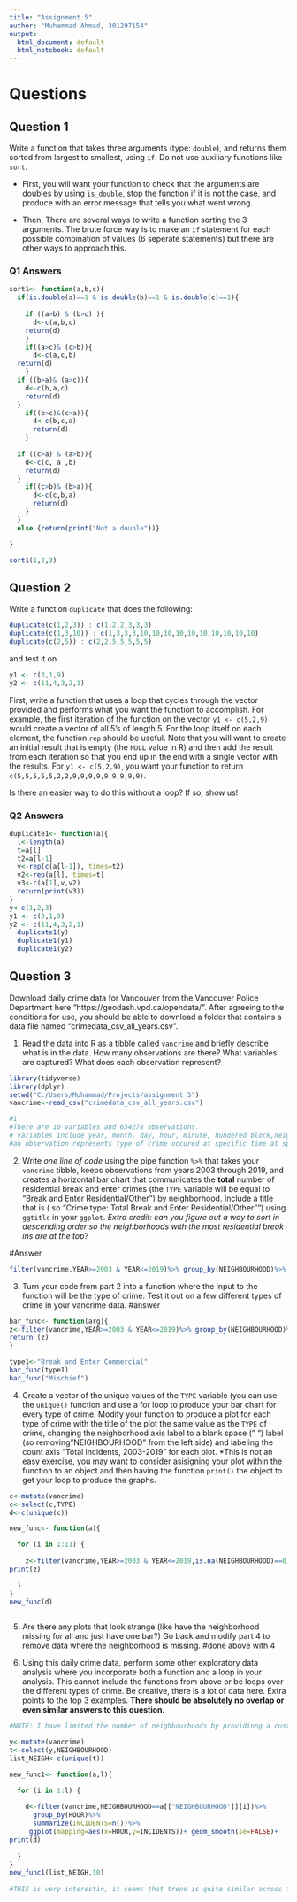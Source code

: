 ---
title: "Assignment 5"
author: "Muhammad Ahmad, 301297154"
output:
  html_document: default
  html_notebook: default
---

# Questions

## Question 1

Write a function that takes three arguments (type: `double`), and returns them sorted from largest to smallest, using `if`. Do not use auxiliary functions like `sort`. 

* First, you will want your function to check that the arguments are doubles by using `is_double`, stop the function if it is not the case, and produce with an error message that tells you what went wrong. 

* Then, There are several ways to write a function sorting the 3 arguments. The brute force way is to make an `if` statement for each possible combination of values (6 seperate statements) but there are other ways to approach this. 

### Q1 Answers
```{r}
sort1<- function(a,b,c){
  if(is.double(a)==1 & is.double(b)==1 & is.double(c)==1){
  
    if ((a>b) & (b>c) ){
      d<-c(a,b,c)
    return(d)
    }
    if((a>c)& (c>b)){
      d<-c(a,c,b)
  return(d)    
    }
  if ((b>a)& (a>c)){
    d<-c(b,a,c)
    return(d)
  }
    if((b>c)&(c>a)){
      d<-c(b,c,a)
      return(d)
    }
      
  if ((c>a) & (a>b)){
    d<-c(c, a ,b)
    return(d)
  }
    if((c>b)& (b>a)){
      d<-c(c,b,a)
      return(d)
    }
  }
  else {return(print("Not a double"))}

}

sort1(1,2,3)
```

## Question 2

Write a function `duplicate` that does the following:

```{r, eval=FALSE}
duplicate(c(1,2,3)) : c(1,2,2,3,3,3)
duplicate(c(1,3,10)) : c(1,3,3,3,10,10,10,10,10,10,10,10,10,10)
duplicate(c(2,5)) : c(2,2,5,5,5,5,5)
```

and test it on 

```{r}
y1 <- c(3,1,9)
y2 <- c(11,4,3,2,1)

```


First, write a function that uses a loop that cycles through the vector provided and performs what you want the function to accomplish. For example, the first iteration of the function on the vector `y1 <- c(5,2,9)` would create a vector of all 5's of length 5. For the loop itself on each element, the function `rep` should be useful. Note that you will want to create an initial result that is empty (the `NULL` value in R) and then add the result from each iteration so that you end up in the end with a single vector with the results. For `y1 <- c(5,2,9)`, you want your function to return `c(5,5,5,5,5,2,2,9,9,9,9,9,9,9,9,9)`.

Is there an easier way to do this without a loop? If so, show us! 

### Q2 Answers
```{r}
duplicate1<- function(a){
  l<-length(a)
  t=a[l]
  t2=a[l-1]
  v<-rep(c(a[l-1]), times=t2)
  v2<-rep(a[l], times=t)
  v3<-c(a[1],v,v2)
  return(print(v3))
}
y<-c(1,2,3)
y1 <- c(3,1,9)
y2 <- c(11,4,3,2,1)
  duplicate1(y)
  duplicate1(y1)
  duplicate1(y2)
```

## Question 3

Download daily crime data for Vancouver from the Vancouver Police Department here "https://geodash.vpd.ca/opendata/". After agreeing to the conditions for use, you should be able to download a folder that contains a data file named "crimedata_csv_all_years.csv". 

1. Read the data into R as a tibble called `vancrime` and briefly describe what is in the data. How many observations are there? What variables are captured? What does each observation represent? 
```{r}
library(tidyverse)
library(dplyr)
setwd("C:/Users/Muhammad/Projects/assignment 5")
vancrime<-read_csv("crimedata_csv_all_years.csv")

#1
#There are 10 variables and 634278 observations.
# variables include year, month, day, hour, minute, hundered block,neighbourhood and x,y cordinates.
#an observation represents type of crime occured at specific time at specific location
```

2.  Write *one line of code* using the pipe function `%>%` that takes your `vancrime` tibble, keeps observations from years 2003 through 2019, and creates a horizontal bar chart that communicates the **total** number of residential break and enter crimes (the `TYPE` variable will be equal to "Break and Enter Residential/Other") by neighborhood. Include a title that is  ( so "Crime type: Total Break and Enter Residential/Other"") using `ggtitle` in your `ggplot`.  *Extra credit: can you figure out a way to sort in descending order so the neighborhoods with the most residential break ins are at the top?*

#Answer
```{r}
filter(vancrime,YEAR>=2003 & YEAR<=2019)%>% group_by(NEIGHBOURHOOD)%>% summarise(total=sum(TYPE=="Break and Enter Residential/Other"))%>% ggplot(mapping = aes(y=total,x=reorder(NEIGHBOURHOOD,-total)))+ geom_bar(stat="identity")+ ggtitle("Crime type: Total Break and Enter Residential/Other")
```



3. Turn your code from part 2 into a function where the input to the function will be the type of crime. Test it out on a few different types of crime in your vancrime data.
#answer
```{r}
bar_func<- function(arg){
z<-filter(vancrime,YEAR>=2003 & YEAR<=2019)%>% group_by(NEIGHBOURHOOD)%>% summarise(total=sum(TYPE==arg))%>% ggplot(mapping = aes(y=total,x=reorder(NEIGHBOURHOOD,-total)))+ geom_bar(stat="identity")
return (z)
}

type1<-"Break and Enter Commercial"	
bar_func(type1)
bar_func("Mischief")
```
4. Create a vector of the unique values of the `TYPE` variable (you can use the `unique()` function and use a for loop to produce your bar chart for every type of crime. Modify your function to produce a plot for each type of crime with the title of the plot the same value as the `TYPE` of crime, changing the neighborhood axis label to a blank space (" ") label (so removing "NEIGHBOURHOOD" from the left side) and labeling the count axis "Total incidents, 2003-2019" for each plot. *This is not an easy exercise, you may want to consider asisigning your plot within the function to an object and then having the function `print()` the object to get your loop to produce the graphs.

```{r}
c<-mutate(vancrime)
c<-select(c,TYPE)
d<-c(unique(c))

new_func<- function(a){

  for (i in 1:11) {
   
    z<-filter(vancrime,YEAR>=2003 & YEAR<=2019,is.na(NEIGHBOURHOOD)==0)%>% group_by(NEIGHBOURHOOD)%>% summarise(total=sum(TYPE==a[["TYPE"]][i]))%>% ggplot(mapping = aes(y=total,x=reorder(NEIGHBOURHOOD,-total)))+ geom_bar(stat="identity")+ggtitle(a[["TYPE"]][i])+xlab("")+ ylab("Total incidents")
print(z)
    
  }
}
new_func(d)



```


5. Are there any plots that look strange (like have the neighborhood missing for all and just have one bar?) Go back and modify part 4 to remove data where the neighborhood is missing. 
#done above with 4

6. Using this daily crime data, perform some other exploratory data analysis where you incorporate both a function and a loop in your analysis. This cannot include the functions from above or be loops over the different types of crime. Be creative, there is a lot of data here. Extra points to the top 3 examples. **There should be absolutely no overlap or even similar answers to this question.**


```{r}
#NOTE: I have limited the number of neighbourhoods by providinng a custome size of list, we can easily use the same function for all neighbourhoods by inputing length of LIST_NEIGH as input l. I didn't want to look at unessary amount of graphs. Plus, ideally you would want to look at certain neighbourhoods.

y<-mutate(vancrime)
t<-select(y,NEIGHBOURHOOD)
list_NEIGH<-c(unique(t))

new_func1<- function(a,l){

  for (i in 1:l) {
   
    d<-filter(vancrime,NEIGHBOURHOOD==a[["NEIGHBOURHOOD"]][i])%>%
      group_by(HOUR)%>%
      summarize(INCIDENTS=n())%>%
     ggplot(mapping=aes(x=HOUR,y=INCIDENTS))+ geom_smooth(se=FALSE)+        ggtitle(a[["NEIGHBOURHOOD"]][i])
print(d)
    
  }
}
new_func1(list_NEIGH,10)
 
#THIS is very interestin, it seems that trend is quite similar across first 10 neighbourhood from my list. The lowest crime rate  is around 5am, and the peak crime rate varies a little depending on neighbourhood, However all peaks are after 3pm.     
```



